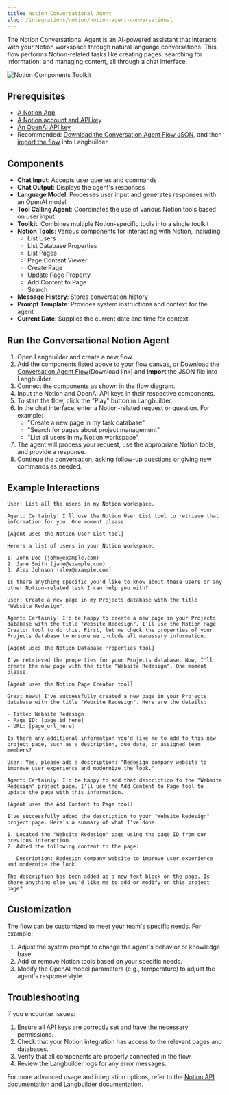 ```yaml
---
title: Notion Conversational Agent
slug: /integrations/notion/notion-agent-conversational
---
```


The Notion Conversational Agent is an AI-powered assistant that interacts with your Notion workspace through natural language conversations. This flow performs Notion-related tasks like creating pages, searching for information, and managing content, all through a chat interface.

![Notion Components Toolkit](./notion_conversational_agent_tools.png)

## Prerequisites

- [A Notion App](/integrations/notion/setup)
- [A Notion account and API key](https://www.notion.so/my-integrations)
- [An OpenAI API key](https://platform.openai.com/account/api-keys)
- Recommended: [Download the Conversation Agent Flow JSON](./Conversational_Notion_Agent.json), and then [import the flow](/concepts-flows-import) into Langbuilder.

## Components

- **Chat Input**: Accepts user queries and commands
- **Chat Output**: Displays the agent's responses
- **Language Model**: Processes user input and generates responses with an OpenAI model
- **Tool Calling Agent**: Coordinates the use of various Notion tools based on user input
- **Toolkit**: Combines multiple Notion-specific tools into a single toolkit
- **Notion Tools**: Various components for interacting with Notion, including:
  - List Users
  - List Database Properties
  - List Pages
  - Page Content Viewer
  - Create Page
  - Update Page Property
  - Add Content to Page
  - Search
- **Message History**: Stores conversation history
- **Prompt Template**: Provides system instructions and context for the agent
- **Current Date**: Supplies the current date and time for context

## Run the Conversational Notion Agent

1. Open Langbuilder and create a new flow.
2. Add the components listed above to your flow canvas, or Download the [Conversation Agent Flow](./Conversational_Notion_Agent.json)(Download link) and **Import** the JSON file into Langbuilder.
3. Connect the components as shown in the flow diagram.
4. Input the Notion and OpenAI API keys in their respective components.
5. To start the flow, click the "Play" button in Langbuilder.
6. In the chat interface, enter a Notion-related request or question. For example:
   - "Create a new page in my task database"
   - "Search for pages about project management"
   - "List all users in my Notion workspace"
7. The agent will process your request, use the appropriate Notion tools, and provide a response.
8. Continue the conversation, asking follow-up questions or giving new commands as needed.

## Example Interactions

```
User: List all the users in my Notion workspace.

Agent: Certainly! I'll use the Notion User List tool to retrieve that information for you. One moment please.

[Agent uses the Notion User List tool]

Here's a list of users in your Notion workspace:

1. John Doe (john@example.com)
2. Jane Smith (jane@example.com)
3. Alex Johnson (alex@example.com)

Is there anything specific you'd like to know about these users or any other Notion-related task I can help you with?

User: Create a new page in my Projects database with the title "Website Redesign".

Agent: Certainly! I'd be happy to create a new page in your Projects database with the title "Website Redesign". I'll use the Notion Page Creator tool to do this. First, let me check the properties of your Projects database to ensure we include all necessary information.

[Agent uses the Notion Database Properties tool]

I've retrieved the properties for your Projects database. Now, I'll create the new page with the title "Website Redesign". One moment please.

[Agent uses the Notion Page Creator tool]

Great news! I've successfully created a new page in your Projects database with the title "Website Redesign". Here are the details:

- Title: Website Redesign
- Page ID: [page_id_here]
- URL: [page_url_here]

Is there any additional information you'd like me to add to this new project page, such as a description, due date, or assigned team members?

User: Yes, please add a description: "Redesign company website to improve user experience and modernize the look."

Agent: Certainly! I'd be happy to add that description to the "Website Redesign" project page. I'll use the Add Content to Page tool to update the page with this information.

[Agent uses the Add Content to Page tool]

I've successfully added the description to your "Website Redesign" project page. Here's a summary of what I've done:

1. Located the "Website Redesign" page using the page ID from our previous interaction.
2. Added the following content to the page:

   Description: Redesign company website to improve user experience and modernize the look.

The description has been added as a new text block on the page. Is there anything else you'd like me to add or modify on this project page?
```

## Customization

The flow can be customized to meet your team's specific needs.
For example:

1. Adjust the system prompt to change the agent's behavior or knowledge base.
2. Add or remove Notion tools based on your specific needs.
3. Modify the OpenAI model parameters (e.g., temperature) to adjust the agent's response style.

## Troubleshooting

If you encounter issues:

1. Ensure all API keys are correctly set and have the necessary permissions.
2. Check that your Notion integration has access to the relevant pages and databases.
3. Verify that all components are properly connected in the flow.
4. Review the Langbuilder logs for any error messages.

For more advanced usage and integration options, refer to the [Notion API documentation](https://developers.notion.com/) and [Langbuilder documentation](/).